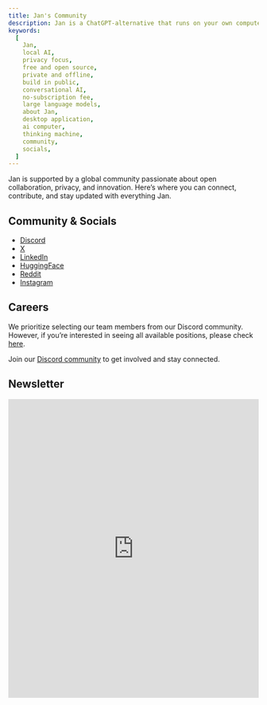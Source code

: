 ```yaml
---
title: Jan's Community
description: Jan is a ChatGPT-alternative that runs on your own computer, with a local API server.
keywords:
  [
    Jan,
    local AI,
    privacy focus,
    free and open source,
    private and offline,
    build in public,
    conversational AI,
    no-subscription fee,
    large language models,
    about Jan,
    desktop application,
    ai computer,
    thinking machine,
    community,
    socials,
  ]
---
```


Jan is supported by a global community passionate about open collaboration, privacy, and innovation. Here’s where you can connect, contribute, and stay updated with everything Jan.

## Community & Socials

- [Discord](https://discord.gg/SH3DGmUs6b)
- [X](https://twitter.com/janframework)
- [LinkedIn](https://www.linkedin.com/company/janframework/)
- [HuggingFace](https://huggingface.co/janhq)
- [Reddit](https://www.reddit.com/r/janframework/)
- [Instagram](https://www.instagram.com/janframework/)

## Careers

We prioritize selecting our team members from our Discord community. However, if you’re interested in seeing all available positions, please check [here](https://janai.bamboohr.com/careers). 

Join our [Discord community](https://discord.gg/SH3DGmUs6b) to get involved and stay connected.

## Newsletter

<iframe
  width="100%"
  height="600px"
  src="https://c0c7c086.sibforms.com/serve/MUIFAEWm49nC1OONIibGnlV44yxPMw6Fu1Yc8pK7nP3jp7rZ6rvrb5uOmCD8IIhrRj6-h-_AYrw-sz7JNpcUZ8LAAZoUIOjGmSvNWHwoFhxX5lb-38-fxXj933yIdGzEMBZJv4Nu2BqC2A4uThDGmjM-n_DZBV1v_mKbTcVUWVUE7VutWhRqrDr69IWI4SgbuIMACkcTiWX8ZNLw"
  frameborder="0"
  scrolling="auto"
  allowfullscreen
  style={{
    margin: 'auto',
    maxWidth: '100%',
  }}
></iframe>
